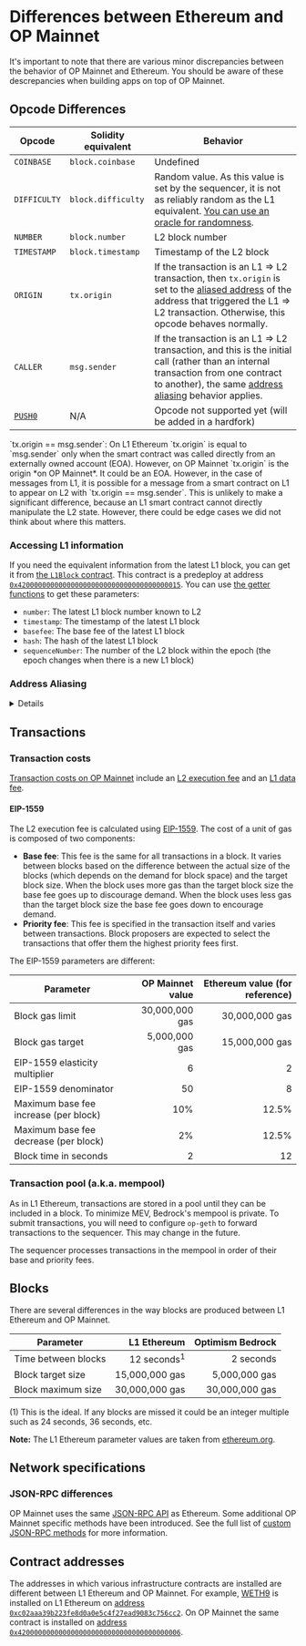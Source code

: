 
# Differences between Ethereum and OP Mainnet

It's important to note that there are various minor discrepancies between the behavior of OP Mainnet and Ethereum.
You should be aware of these descrepancies when building apps on top of OP Mainnet.

## Opcode Differences

| Opcode  | Solidity equivalent | Behavior |
| - | - | - |
| `COINBASE`	| `block.coinbase`   | Undefined |
| `DIFFICULTY` | `block.difficulty` | Random value. As this value is set by the sequencer, it is not as reliably random as the L1 equivalent. [You can use an oracle for randomness](/tools/oracles#verifiable-randomness-function-vrf). |
| `NUMBER`     | `block.number`     | L2 block number
| `TIMESTAMP`  | `block.timestamp`  | Timestamp of the L2 block
| `ORIGIN`     | `tx.origin`        | If the transaction is an L1 ⇒ L2 transaction, then `tx.origin` is set to the [aliased address](#address-aliasing) of the address that triggered the L1 ⇒ L2 transaction. Otherwise, this opcode behaves normally. |
| `CALLER`     | `msg.sender`      | If the transaction is an L1 ⇒ L2 transaction, and this is the initial call (rather than an internal transaction from one contract to another), the same [address aliasing](#address-aliasing) behavior applies.
| [`PUSH0`](https://www.evm.codes/#5f?fork=shanghai)      | N/A               | Opcode not supported yet (will be added in a hardfork)

<Callout type="info">
  `tx.origin == msg.sender`:
  On L1 Ethereum `tx.origin` is equal to `msg.sender` only when the smart contract was called directly from an externally owned account (EOA).
  However, on OP Mainnet `tx.origin` is the origin *on OP Mainnet*.
  It could be an EOA.
  However, in the case of messages from L1, it is possible for a message from a smart contract on L1 to appear on L2 with `tx.origin == msg.sender`.
  This is unlikely to make a significant difference, because an L1 smart contract cannot directly manipulate the L2 state.
  However, there could be edge cases we did not think about where this matters.
</Callout>

### Accessing L1 information

If you need the equivalent information from the latest L1 block, you can get it from [the `L1Block` contract](https://github.com/ethereum-optimism/optimism/blob/65ec61dde94ffa93342728d324fecf474d228e1f/packages/contracts-bedrock/contracts/L2/L1Block.sol).
This contract is a predeploy at address [`0x4200000000000000000000000000000000000015`](https://goerli-optimism.etherscan.io/address/0x4200000000000000000000000000000000000015).
You can use [the getter functions](https://docs.soliditylang.org/en/v0.8.12/contracts.html#getter-functions) to get these parameters:

*   `number`: The latest L1 block number known to L2
*   `timestamp`: The timestamp of the latest L1 block
*   `basefee`: The base fee of the latest L1 block
*   `hash`: The hash of the latest L1 block
*   `sequenceNumber`: The number of the L2 block within the epoch (the epoch changes when there is a new L1 block)

### Address Aliasing

<details>
  Because of the behavior of the `CREATE` opcode, it is possible for a user to create a contract on L1 and on L2 that share the same address but have different bytecode.
  This can break trust assumptions, because one contract may be trusted and another be untrusted (see below).
  To prevent this problem the behavior of the `ORIGIN` and `CALLER` opcodes (`tx.origin` and `msg.sender`) differs slightly between L1 and L2.

  The value of `tx.origin` is determined as follows:

  | Call source                        | `tx.origin`                                |
  | ---------------------------------- | ------------------------------------------ |
  | L2 user (Externally Owned Account) | The user's address (same as in Ethereum)   |
  | L1 user (Externally Owned Account) | The user's address (same as in Ethereum)   |
  | L1 contract (using `CanonicalTransactionChain.enqueue`) | `L1_contract_address + 0x1111000000000000000000000000000000001111` |

  The value of `msg.sender` at the top-level (the very first contract being called) is always equal to `tx.origin`.
  Therefore, if the value of `tx.origin` is affected by the rules defined above, the top-level value of `msg.sender` will also be impacted.

  Note that in general, [`tx.origin` should *not* be used for authorization](https://docs.soliditylang.org/en/latest/security-considerations.html#tx-origin).
  However, that is a separate issue from address aliasing because address aliasing also affects `msg.sender`.

  #### Why is address aliasing an issue?

  The problem with two identical source addresses (the L1 contract and the L2 contract) is that we extend trust based on the address.
  It is possible that we will want to trust one of the contracts, but not the other.

  1.  Helena Hacker forks [Uniswap](https://uniswap.org/) to create her own exchange (on L2), called Hackswap.

      **Note:** There are actually multiple contracts in Uniswap, so this explanation is a bit simplified.
      [See here if you want additional details](https://ethereum.org/en/developers/tutorials/uniswap-v2-annotated-code/).

  2.  Helena Hacker provides Hackswap with liquidity that appears to allow for profitable arbitrage opportunities.
      For example, she can make it so that you can spend 1 [DAI](https://www.coindesk.com/price/dai/)to buy 1.1 [USDT](https://www.coindesk.com/price/tether/).
      Both of those coins are supposed to be worth exactly $1.

  3.  Nimrod Naive knows that if something looks too good to be true it probably is.
      However, he checks the Hackswap contract's bytecode and verifies it is 100% identical to Uniswap.
      He decides this means the contract can be trusted to behave exactly as Uniswap does.

  4.  Nimrod approves an allowance of 1000 DAI for the Hackswap contract.
      Nimrod expects to call the swap function on Hackswap and receive back nearly 1100 USDT.

  5.  Before Nimrod's swap transaction is sent to the blockchain, Helena Hacker sends a transaction from an L1 contract with the same address as Hackswap.
      This transaction transfers 1000 DAI from Nimrod's address to Helena Hacker's address.
      If this transaction were to come from the same address as Hackswap on L2, it would be able to transfer the 1000 DAI because of the allowance Nimrod *had* to give Hackswap in the previous step to swap tokens.

      Nimrod, despite his naivete, is protected because OP Mainnet modified the transaction's `tx.origin` (which is also the initial `msg.sender`).
      That transaction comes from a *different* address, one that does not have the allowance.

  **Note:** It is simple to create two different contracts on the same address in different chains.
  But it is nearly impossible to create two that are different by a specified amount, so Helena Hacker can't do that.
</details>

## Transactions

### Transaction costs

[Transaction costs on OP Mainnet](/transaction-fees/overview) include an [L2 execution fee](/transaction-fees/overview#the-l2-execution-fee) and an [L1 data fee](/transaction-fees/overview#the-l1-data-fee).

#### EIP-1559

The L2 execution fee is calculated using [EIP-1559](https://notes.ethereum.org/@vbuterin/eip-1559-faq). The cost of a unit of gas is composed of two components:

*   **Base fee**: This fee is the same for all transactions in a block. It varies between blocks based on the difference between the actual size of the blocks (which depends on the demand for block space) and the target block size. When the block uses more gas than the target block size the base fee goes up to discourage demand. When the block uses less gas than the target block size the base fee goes down to encourage demand.
*   **Priority fee**: This fee is specified in the transaction itself and varies between transactions. Block proposers are expected to select the transactions that offer them the highest priority fees first.

The EIP-1559 parameters are different:

| Parameter | OP Mainnet value | Ethereum value (for reference) |
| - | -: | -: |
| Block gas limit | 30,000,000 gas | 30,000,000 gas
| Block gas target | 5,000,000 gas | 15,000,000 gas
| EIP-1559 elasticity multiplier | 6 | 2
| EIP-1559 denominator | 50 | 8
| Maximum base fee increase (per block) | 10% | 12.5%
| Maximum base fee decrease (per block) | 2% | 12.5%
| Block time in seconds | 2 | 12

### Transaction pool (a.k.a. mempool)

As in L1 Ethereum, transactions are stored in a pool until they can be included in a block.
To minimize MEV, Bedrock's mempool is private.
To submit transactions, you will need to configure `op-geth` to forward transactions to the sequencer. This may change in the future.

The sequencer processes transactions in the mempool in order of their base and priority fees.

## Blocks

There are several differences in the way blocks are produced between L1 Ethereum and OP Mainnet.

| Parameter           | L1 Ethereum | Optimism Bedrock |
| - | -: | -: |
| Time between blocks | 12 seconds<sup>1</sup>  | 2 seconds |
| Block target size   | 15,000,000 gas | 5,000,000 gas |
| Block maximum size  | 30,000,000 gas | 30,000,000 gas |

(1) This is the ideal.
If any blocks are missed it could be an integer multiple such as 24 seconds, 36 seconds, etc.

**Note:** The L1 Ethereum parameter values are taken from [ethereum.org](https://ethereum.org/en/developers/docs/blocks/#block-time).

## Network specifications

### JSON-RPC differences

OP Mainnet uses the same [JSON-RPC API](https://eth.wiki/json-rpc/API) as Ethereum.
Some additional OP Mainnet specific methods have been introduced.
See the full list of [custom JSON-RPC methods](/node-operators/json-rpc) for more information.

## Contract addresses

The addresses in which various infrastructure contracts are installed are different between L1 Ethereum and OP Mainnet.
For example, [WETH9](https://github.com/gnosis/canonical-weth/blob/master/contracts/WETH9.sol) is installed on L1 Ethereum on [address `0xc02aaa39b223fe8d0a0e5c4f27ead9083c756cc2`](https://etherscan.io/address/0xc02aaa39b223fe8d0a0e5c4f27ead9083c756cc2).
On OP Mainnet the same contract is installed on [address `0x4200000000000000000000000000000000000006`](https://explorer.optimism.io/address/0x4200000000000000000000000000000000000006).
